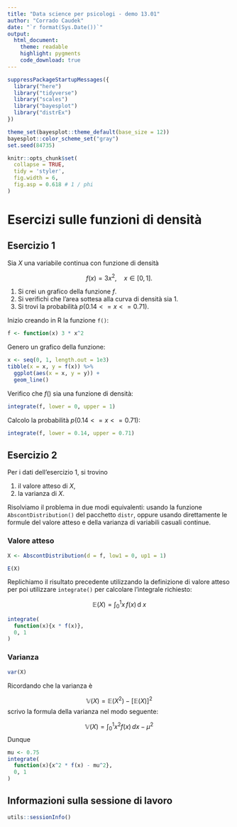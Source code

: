 ```yaml
---
title: "Data science per psicologi - demo 13.01"
author: "Corrado Caudek"
date: "`r format(Sys.Date())`"
output:
  html_document:
    theme: readable
    highlight: pygments
    code_download: true
---
```


```r
suppressPackageStartupMessages({
  library("here")
  library("tidyverse")
  library("scales")
  library("bayesplot")
  library("distrEx")
})

theme_set(bayesplot::theme_default(base_size = 12))
bayesplot::color_scheme_set("gray")
set.seed(84735)

knitr::opts_chunk$set(
  collapse = TRUE,
  tidy = 'styler',
  fig.width = 6,
  fig.asp = 0.618 # 1 / phi
)
```

# Esercizi sulle funzioni di densità

## Esercizio 1

Sia $X$ una variabile continua con funzione di densità 

$$f(x) = 3x^2, \quad x \in [0, 1].$$

1. Si crei un grafico della funzione $f$. 
2. Si verifichi che l'area sottesa alla curva di densità sia 1. 
3. Si trovi la probabilità $p(0.14 <= x <= 0.71)$.

Inizio creando in $\mathsf{R}$ la funzione `f()`:

```r
f <- function(x) 3 * x^2
```

Genero un grafico della funzione:

```r
x <- seq(0, 1, length.out = 1e3)
tibble(x = x, y = f(x)) %>% 
  ggplot(aes(x = x, y = y)) +
  geom_line()
```

Verifico che $f()$ sia una funzione di densità:

```r
integrate(f, lower = 0, upper = 1)
```

Calcolo la probabilità $p(0.14 <= x <= 0.71)$:

```r
integrate(f, lower = 0.14, upper = 0.71)
```


## Esercizio 2

Per i dati dell'esercizio 1, si trovino 

1. il valore atteso di $X$,
2. la varianza di $X$.

Risolviamo il problema in due modi equivalenti: usando la funzione `AbscontDistribution()` del pacchetto `distr`, oppure usando direttamente le formule del valore atteso e della varianza di variabili casuali continue. 

### Valore atteso

```r
X <- AbscontDistribution(d = f, low1 = 0, up1 = 1)
```

```r
E(X)
```

Replichiamo il risultato precedente utilizzando la definizione di valore atteso per poi utilizzare `integrate()` per calcolare l'integrale richiesto:

$$
\mathbb{E}(X) = \int_0^1 x \, f(x) \,\operatorname {d}\!x
$$

```r
integrate(
  function(x){x * f(x)}, 
  0, 1
)
```

### Varianza

```r
var(X)
```

Ricordando che la varianza è

$$
\mathbb{V}(X) = \mathbb{E}(X^2) - [\mathbb{E}(X)]^2
$$
scrivo la formula della varianza nel modo seguente:

$$
\mathbb{V}(X) = \int_0^1 x^2 f(x) \, dx - \mu^{2}
$$
Dunque

```r
mu <- 0.75
integrate(
  function(x){x^2 * f(x) - mu^2}, 
  0, 1
)
```



## Informazioni sulla sessione di lavoro

```r
utils::sessionInfo()
```


